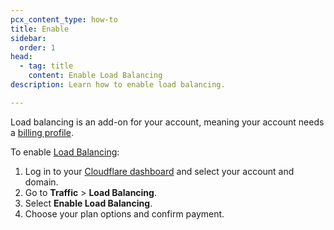 ```yaml
---
pcx_content_type: how-to
title: Enable
sidebar:
  order: 1
head:
  - tag: title
    content: Enable Load Balancing
description: Learn how to enable load balancing.

---
```



Load balancing is an add-on for your account, meaning your account needs a [billing profile](/fundamentals/subscriptions-and-billing/create-billing-profile/).

To enable [Load Balancing](https://dash.cloudflare.com/?to=/:account/:zone/traffic/load-balancing):

1. Log in to your [Cloudflare dashboard](https://dash.cloudflare.com/) and select your account and domain.
2. Go to **Traffic** > **Load Balancing**.
3. Select **Enable Load Balancing**.
4. Choose your plan options and confirm payment.

<Render file="non-contract-enablement" product="fundamentals" />
